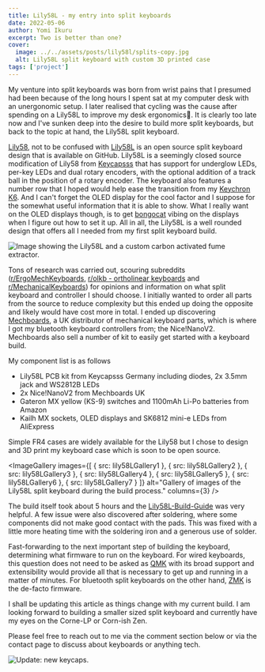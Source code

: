 ```yaml
---
title: Lily58L - my entry into split keyboards
date: 2022-05-06
author: Yomi Ikuru
excerpt: Two is better than one?
cover:
  image: ../../assets/posts/lily58l/splits-copy.jpg
  alt: Lily58L split keyboard with custom 3D printed case
tags: ['project']
---
```





My venture into split keyboards was born from wrist pains that I presumed had been because of the long hours I spent sat at my computer desk with an unergonomic setup. I later realised that cycling was the cause after spending on a Lily58L to improve my desk ergonomics🥲. It is clearly too late now and I've sunken deep into the desire to build more split keyboards, but back to the topic at hand, the Lily58L split keyboard.

[Lily58](https://github.com/kata0510/Lily58), not to be confused with [Lily58L](https://github.com/Keycapsss/Lily58L-Build-Guide) is an open source split keyboard design that is available on GitHub. Lily58L is a seemingly closed source modification of Lily58 from [Keycapsss](keycapsss.com) that has support for underglow LEDs, per-key LEDs and dual rotary encoders, with the optional addition of a track ball in the position of a rotary encoder. The keyboard also features a number row that I hoped would help ease the transition from my [Keychron K6](https://www.keychron.com/products/keychron-k6-wireless-mechanical-keyboard). And I can't forget the OLED display for the cool factor and I suppose for the somewhat useful information that it is able to show. What I really want on the OLED displays though, is to get [bongocat](https://en.wikipedia.org/wiki/Bongo_Cat) vibing on the displays when I figure out how to set it up. All in all, the Lily58L is a well rounded design that offers all I needed from my first split keyboard build.

<Image
  src={lily58LPCBImage}
  alt="Image showing the Lily58L and a custom carbon activated fume extractor."
/>

Tons of research was carried out, scouring subreddits ([r/ErgoMechKeyboards](https://www.reddit.com/r/ErgoMechKeyboards/), [r/olkb - ortholinear keyboards](https://www.reddit.com/r/olkb/) and [r/MechanicalKeyboards](https://www.reddit.com/r/MechanicalKeyboards/)) for opinions and information on what split keyboard and controller I should choose. I initially wanted to order all parts from the source to reduce complexity but this ended up doing the opposite and likely would have cost more in total. I ended up discovering [Mechboards](http://mechboards.co.uk/), a UK distributor of mechanical keyboard parts, which is where I got my bluetooth keyboard controllers from; the Nice!NanoV2. Mechboards also sell a number of kit to easily get started with a keyboard build.

My component list is as follows

- Lily58L PCB kit from Keycapsss Germany including diodes, 2x 3.5mm jack and WS2812B LEDs
- 2x Nice!NanoV2 from Mechboards UK
- Gateron MX yellow (KS-9) switches and 1100mAh Li-Po batteries from Amazon
- Kailh MX sockets, OLED displays and SK6812 mini-e LEDs from AliExpress

Simple FR4 cases are widely available for the Lily58 but I chose to design and 3D print my keyboard case which is soon to be open source.

<ImageGallery
  images={[
    { src: lily58LGallery1 },
    { src: lily58LGallery2 },
    { src: lily58LGallery3 },
    { src: lily58LGallery4 },
    { src: lily58LGallery5 },
    { src: lily58LGallery6 },
    { src: lily58LGallery7 }
  ]}
  alt="Gallery of images of the Lily58L split keyboard during the build process."
  columns={3}
/>

The build itself took about 5 hours and the [Lily58L-Build-Guide](https://github.com/Keycapsss/Lily58L-Build-Guide) was very helpful. A few issue were also discovered after soldering, where some components did not make good contact with the pads. This was fixed with a little more heating time with the soldering iron and a generous use of solder.

Fast-forwarding to the next important step of building the keyboard, determining what firmware to run on the keyboard. For wired keyboards, this question does not need to be asked as [QMK](https://qmk.fm) with its broad support and extensibility would provide all that is necessary to get up and running in a matter of minutes. For bluetooth split keyboards on the other hand, [ZMK](https://zmk.dev) is the de-facto firmware.

I shall be updating this article as things change with my current build. I am looking forward to building a smaller sized split keyboard and currently have my eyes on the Corne-LP or Corn-ish Zen.

Please feel free to reach out to me via the comment section below or via the contact page to discuss about keyboards or anything tech.

<Image src={lily58LTopDownImage} alt="Update: new keycaps." />
